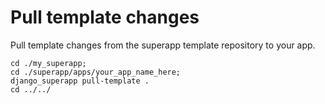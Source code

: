 # Pull template changes

Pull template changes from the superapp template repository to your app.

```shell
cd ./my_superapp;
cd ./superapp/apps/your_app_name_here;
django_superapp pull-template .
cd ../../
```

